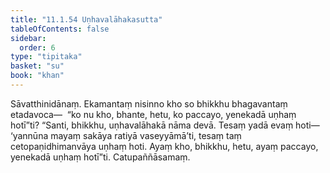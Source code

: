 ```yaml
---
title: "11.1.54 Uṇhavalāhakasutta"
tableOfContents: false
sidebar:
  order: 6
type: "tipitaka"
basket: "su"
book: "khan"
---
```



<DynamicBreadcrumb />

<Division number="603" book="khan">

<Paragraph number="1226" book="khan">
Sāvatthinidānaṃ. Ekamantaṃ nisinno kho so bhikkhu bhagavantaṃ etadavoca—  “ko nu kho, bhante, hetu, ko paccayo, yenekadā uṇhaṃ hotī”ti? “Santi, bhikkhu, uṇhavalāhakā nāma devā. Tesaṃ yadā evaṃ hoti—  ‘yannūna mayaṃ sakāya ratiyā vaseyyāmā’ti, tesaṃ taṃ cetopaṇidhimanvāya uṇhaṃ hoti. Ayaṃ kho, bhikkhu, hetu, ayaṃ paccayo, yenekadā uṇhaṃ hotī”ti.

</Paragraph>
</Division>

<Paragraph number="1227" type="center" book="khan">
Catupaññāsamaṃ.
</Paragraph>